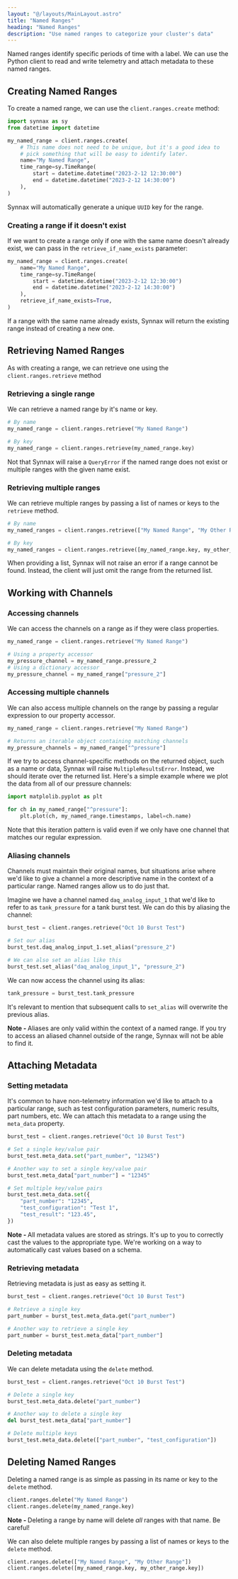```yaml
---
layout: "@/layouts/MainLayout.astro"
title: "Named Ranges"
heading: "Named Ranges"
description: "Use named ranges to categorize your cluster's data"
---
```


Named ranges identify specific periods of time with a label. We can use the
Python client to read and write telemetry and attach metadata to these named
ranges.

## Creating Named Ranges

To create a named range, we can use the `client.ranges.create` method:

```python
import synnax as sy
from datetime import datetime

my_named_range = client.ranges.create(
    # This name does not need to be unique, but it's a good idea to
    # pick something that will be easy to identify later.
    name="My Named Range",
    time_range=sy.TimeRange(
        start = datetime.datetime("2023-2-12 12:30:00")
        end = datetime.datetime("2023-2-12 14:30:00")
    ),
)
```

Synnax will automatically generate a unique `UUID` key for the range.

### Creating a range if it doesn't exist

If we want to create a range only if one with the same name doesn't already exist,
we can pass in the `retrieve_if_name_exists` parameter:

```python
my_named_range = client.ranges.create(
    name="My Named Range",
    time_range=sy.TimeRange(
        start = datetime.datetime("2023-2-12 12:30:00")
        end = datetime.datetime("2023-2-12 14:30:00")
    ),
    retrieve_if_name_exists=True,
)
```

If a range with the same name already exists, Synnax will return the existing range
instead of creating a new one.

## Retrieving Named Ranges

As with creating a range, we can retrieve one using the `client.ranges.retrieve`
method

### Retrieving a single range

We can retrieve a named range by it's name or key.

```python
# By name
my_named_range = client.ranges.retrieve("My Named Range")

# By key
my_named_range = client.ranges.retrieve(my_named_range.key)
```

Not that Synnax will raise a `QueryError` if the named range does not exist or multiple
ranges with the given name exist.

### Retrieving multiple ranges

We can retrieve multiple ranges by passing a list of names or keys to the
`retrieve` method.

```python
# By name
my_named_ranges = client.ranges.retrieve(["My Named Range", "My Other Range"])

# By key
my_named_ranges = client.ranges.retrieve([my_named_range.key, my_other_range.key])
```

When providing a list, Synnax will not raise an error if a range cannot be found. 
Instead, the client will just omit the range from the returned list.

## Working with Channels

### Accessing channels

We can access the channels on a range as if they were class properties.

```python
my_named_range = client.ranges.retrieve("My Named Range")

# Using a property accessor
my_pressure_channel = my_named_range.pressure_2
# Using a dictionary accessor
my_pressure_channel = my_named_range["pressure_2"]
```

### Accessing multiple channels

We can also access multiple channels on the range by passing a regular expression to
our property accessor.

```python
my_named_range = client.ranges.retrieve("My Named Range")

# Returns an iterable object containing matching channels
my_pressure_channels = my_named_range["^pressure"]
```

If we try to access channel-specific methods on the returned object, such as a name or 
data, Synnax will raise `MultipleResultsError`. Instead, we should iterate over the 
returned list. Here's a simple example where we plot the data from all of our
pressure channels:

```python
import matplolib.pyplot as plt

for ch in my_named_range["^pressure"]:
    plt.plot(ch, my_named_range.timestamps, label=ch.name)
```

Note that this iteration pattern is valid even if we only have one channel that matches
our regular expression.

### Aliasing channels

Channels must maintain their original names, but situations arise where we'd like to give
a channel a more descriptive name in the context of a particular range. Named ranges allow
us to do just that.

Imagine we have a channel named `daq_analog_input_1` that we'd like to refer to as 
`tank_pressure` for a tank burst test. We can do this by aliasing the channel:

```python
burst_test = client.ranges.retrieve("Oct 10 Burst Test")

# Set our alias
burst_test.daq_analog_input_1.set_alias("pressure_2")

# We can also set an alias like this
burst_test.set_alias("daq_analog_input_1", "pressure_2")
```

We can now access the channel using its alias:

```python
tank_pressure = burst_test.tank_pressure
```

It's relevant to mention that subsequent calls to `set_alias` will overwrite the previous
alias. 

<div class="info">
<b>Note - </b> Aliases are only valid within the context of a named range. If you
try to access an aliased channel outside of the range, Synnax will not be able to
find it.
</div>

## Attaching Metadata

### Setting metadata

It's common to have non-telemetry information we'd like to attach to a particular range,
such as test configuration parameters, numeric results, part numbers, etc. We can attach
this metadata to a range using the `meta_data` property.

```python
burst_test = client.ranges.retrieve("Oct 10 Burst Test")

# Set a single key/value pair
burst_test.meta_data.set("part_number", "12345")

# Another way to set a single key/value pair
burst_test.meta_data["part_number"] = "12345"

# Set multiple key/value pairs
burst_test.meta_data.set({
    "part_number": "12345",
    "test_configuration": "Test 1",
    "test_result": "123.45",
})
```

<div class="info">
<b>Note - </b> All metadata values are stored as strings. It's up to you to correctly
cast the values to the appropriate type. We're working on a way to automatically cast
values based on a schema.
</div>

### Retrieving metadata

Retrieving metadata is just as easy as setting it. 

```python
burst_test = client.ranges.retrieve("Oct 10 Burst Test")

# Retrieve a single key
part_number = burst_test.meta_data.get("part_number")

# Another way to retrieve a single key
part_number = burst_test.meta_data["part_number"]
```
 
### Deleting metadata

We can delete metadata using the `delete` method.

```python
burst_test = client.ranges.retrieve("Oct 10 Burst Test")

# Delete a single key
burst_test.meta_data.delete("part_number")

# Another way to delete a single key
del burst_test.meta_data["part_number"]

# Delete multiple keys
burst_test.meta_data.delete(["part_number", "test_configuration"])
```

## Deleting Named Ranges

Deleting a named range is as simple as passing in its name or key to the `delete` method.

```python
client.ranges.delete("My Named Range")
client.ranges.delete(my_named_range.key)
```

<div class="info">
<b>Note - </b> Deleting a range by name will delete <i>all</i> ranges with that name. Be careful!
</div>

We can also delete multiple ranges by passing a list of names or keys to the `delete`
method.

```python
client.ranges.delete(["My Named Range", "My Other Range"])
client.ranges.delete([my_named_range.key, my_other_range.key])
```


